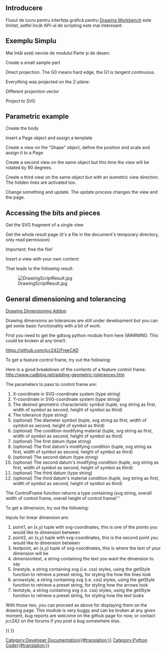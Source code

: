 <languages/>

<span id="Introduction"></span>
==Introducere==

Fluxul de lucru pentru interfața grafică pentru [[Drawing Workbench]] este limitat, astfel încât API-ul de scripting este mai interesant.

<span id="Simple_example"></span>
== Exemplu Simplu ==

Mai întâi aveți nevoie de modulul Parte și de desen:
{{Code|code=
import FreeCAD, Part, Drawing
}}

Create a small sample part
{{Code|code=
Part.show(Part.makeBox(100,100,100).cut(Part.makeCylinder(80,100)).cut(Part.makeBox(90,40,100)).cut(Part.makeBox(20,85,100)))
}}

Direct projection. The G0 means hard edge, the G1 is tangent continuous.
{{Code|code=
Shape = App.ActiveDocument.Shape.Shape
[visibleG0,visibleG1,hiddenG0,hiddenG1] = Drawing.project(Shape)
print "visible edges:", len(visibleG0.Edges)
print "hidden edges:", len(hiddenG0.Edges)
}}

Everything was projected on the Z-plane:
{{Code|code=
print "Bnd Box shape: X=",Shape.BoundBox.XLength," Y=",Shape.BoundBox.YLength," Z=",Shape.BoundBox.ZLength
print "Bnd Box project: X=",visibleG0.BoundBox.XLength," Y=",visibleG0.BoundBox.YLength," Z=",visibleG0.BoundBox.ZLength
}}

Different projection vector
{{Code|code=
[visibleG0,visibleG1,hiddenG0,hiddenG1] = Drawing.project(Shape,App.Vector(1,1,1))
}}

Project to SVG
{{Code|code=
resultSVG = Drawing.projectToSVG(Shape,App.Vector(1,1,1))
print resultSVG
}}

== Parametric example ==

Create the body
{{Code|code=
import FreeCAD
import Part
import Drawing

# Create three boxes and a cylinder
App.ActiveDocument.addObject("Part::Box","Box")
App.ActiveDocument.Box.Length=100.00
App.ActiveDocument.Box.Width=100.00
App.ActiveDocument.Box.Height=100.00

App.ActiveDocument.addObject("Part::Box","Box1")
App.ActiveDocument.Box1.Length=90.00
App.ActiveDocument.Box1.Width=40.00
App.ActiveDocument.Box1.Height=100.00

App.ActiveDocument.addObject("Part::Box","Box2")
App.ActiveDocument.Box2.Length=20.00
App.ActiveDocument.Box2.Width=85.00
App.ActiveDocument.Box2.Height=100.00

App.ActiveDocument.addObject("Part::Cylinder","Cylinder")
App.ActiveDocument.Cylinder.Radius=80.00
App.ActiveDocument.Cylinder.Height=100.00
App.ActiveDocument.Cylinder.Angle=360.00
# Fuse two boxes and the cylinder
App.ActiveDocument.addObject("Part::Fuse","Fusion")
App.ActiveDocument.Fusion.Base = App.ActiveDocument.Cylinder
App.ActiveDocument.Fusion.Tool = App.ActiveDocument.Box1

App.ActiveDocument.addObject("Part::Fuse","Fusion1")
App.ActiveDocument.Fusion1.Base = App.ActiveDocument.Box2
App.ActiveDocument.Fusion1.Tool = App.ActiveDocument.Fusion
# Cut the fused shapes from the first box
App.ActiveDocument.addObject("Part::Cut","Shape")
App.ActiveDocument.Shape.Base = App.ActiveDocument.Box 
App.ActiveDocument.Shape.Tool = App.ActiveDocument.Fusion1
# Hide all the intermediate shapes 
Gui.ActiveDocument.Box.Visibility=False
Gui.ActiveDocument.Box1.Visibility=False
Gui.ActiveDocument.Box2.Visibility=False
Gui.ActiveDocument.Cylinder.Visibility=False
Gui.ActiveDocument.Fusion.Visibility=False
Gui.ActiveDocument.Fusion1.Visibility=False
}}

Insert a Page object and assign a template
{{Code|code=
App.ActiveDocument.addObject('Drawing::FeaturePage','Page')
App.ActiveDocument.Page.Template = App.getResourceDir()+'Mod/Drawing/Templates/A3_Landscape.svg'
}}

Create a view on the "Shape" object, define the position and scale and assign it to a Page
{{Code|code=
App.ActiveDocument.addObject('Drawing::FeatureViewPart','View')
App.ActiveDocument.View.Source = App.ActiveDocument.Shape
App.ActiveDocument.View.Direction = (0.0,0.0,1.0)
App.ActiveDocument.View.X = 10.0
App.ActiveDocument.View.Y = 10.0
App.ActiveDocument.Page.addObject(App.ActiveDocument.View)
}}

Create a second view on the same object but this time the view will be rotated by 90 degrees.
{{Code|code=
App.ActiveDocument.addObject('Drawing::FeatureViewPart','ViewRot')
App.ActiveDocument.ViewRot.Source = App.ActiveDocument.Shape
App.ActiveDocument.ViewRot.Direction = (0.0,0.0,1.0)
App.ActiveDocument.ViewRot.X = 290.0
App.ActiveDocument.ViewRot.Y = 30.0
App.ActiveDocument.ViewRot.Scale = 1.0
App.ActiveDocument.ViewRot.Rotation = 90.0
App.ActiveDocument.Page.addObject(App.ActiveDocument.ViewRot) 
}}

Create a third view on the same object but with an isometric view direction. The hidden lines are activated too.
{{Code|code=
App.ActiveDocument.addObject('Drawing::FeatureViewPart','ViewIso')
App.ActiveDocument.ViewIso.Source = App.ActiveDocument.Shape
App.ActiveDocument.ViewIso.Direction = (1.0,1.0,1.0)
App.ActiveDocument.ViewIso.X = 335.0
App.ActiveDocument.ViewIso.Y = 140.0
App.ActiveDocument.ViewIso.ShowHiddenLines = True
App.ActiveDocument.Page.addObject(App.ActiveDocument.ViewIso) 
}}

Change something and update. The update process changes the view and the page.
{{Code|code=
App.ActiveDocument.View.X = 30.0
App.ActiveDocument.View.Y = 30.0
App.ActiveDocument.View.Scale = 1.5
App.ActiveDocument.recompute()
}}

== Accessing the bits and pieces ==

Get the SVG fragment of a single view
{{Code|code=
ViewSVG = App.ActiveDocument.View.ViewResult
print ViewSVG
}}

Get the whole result page (it's a file in the document's temporary directory, only read permission)
{{Code|code=
print "Resulting SVG document: ",App.ActiveDocument.Page.PageResult
file = open(App.ActiveDocument.Page.PageResult,"r")
print "Result page is ",len(file.readlines())," lines long"
}}

Important: free the file!
{{Code|code=
del file
}}
 

Insert a view with your own content:
{{Code|code=
App.ActiveDocument.addObject('Drawing::FeatureView','ViewSelf')
App.ActiveDocument.ViewSelf.ViewResult = """<g id="ViewSelf"
  stroke="rgb(0, 0, 0)"
  stroke-width="0.35"
  stroke-linecap="butt"
  stroke-linejoin="miter"
  transform="translate(30,30)"
  fill="#00cc00"
  >

  <ellipse cx="40" cy="40" rx="30" ry="15"/>
  </g>"""
App.ActiveDocument.Page.addObject(App.ActiveDocument.ViewSelf)
App.ActiveDocument.recompute()

del ViewSVG
}}

That leads to the following result:

[[Image:DrawingScriptResult.jpg]]

== General dimensioning and tolerancing ==

{{Emphasis|See also:}} [[Drawing Dimensioning Addon]]

Drawing dimensions an tolerances are still under development but you can get some basic functionality with a bit of work.

First you need to get the gdtsvg python module from here (WARNING: This could be broken at any time!): 

https://github.com/jcc242/FreeCAD

To get a feature control frame, try out the following:
{{Code|code=
import gdtsvg as g # Import the module, I like to give it an easy handle
ourFrame = g.ControlFrame("0","0", g.Perpendicularity(), ".5", g.Diameter(), g.ModifyingSymbols("M"), "A",  
           g.ModifyingSymbols("F"), "B", g.ModifyingSymbols("L"), "C", g.ModifyingSymbols("I"))
}}

Here is a good breakdown of the contents of a feature control frame: http://www.cadblog.net/adding-geometric-tolerances.htm

The parameters to pass to control frame are: 
#X-coordinate in SVG-coordinate system (type string)
#Y-coordinate in SVG-coordinate system (type string)
#The desired geometric characteristic symbol (tuple, svg string as first, width of symbol as second, height of symbol as third)
#The tolerance (type string)
#(optional) The diameter symbol (tuple, svg string as first, width of symbol as second, height of symbol as third)
#(optional) The condition modifying material (tuple, svg string as first, width of symbol as second, height of symbol as third)
#(optional) The first datum (type string)
#(optional) The first datum's modifying condition (tuple, svg string as first, width of symbol as second, height of symbol as third)
#(optional) The second datum (type string)
#(optional) The second datum's modifying condition (tuple, svg string as first, width of symbol as second, height of symbol as third)
#(optional) The third datum (type string)
#(optional) The third datum's material condition (tuple, svg string as first, width of symbol as second, height of symbol as third)

The ControlFrame function returns a type containing (svg string, overall width of control frame, overall height of control frame)'''

To get a dimension, try out the following:
{{Code|code=
import gdtsvg
ourDimension = linearDimension(point1, point2, textpoint, dimensiontext, linestyle=getStyle("visible"), 
               arrowstyle=getStyle("filled"), textstyle=getStyle("text")
}}

Inputs for linear dimension are:
#point1, an (x,y) tuple with svg-coordinates, this is one of the points you would like to dimension between
#point2, an (x,y) tuple with svg-coordinates, this is the second point you would like to dimension between
#textpoint, an (x,y) tuple of svg-coordinates, this is where the text of your dimension will be
#dimensiontext, a string containing the text you want the dimension to say
#linestyle, a string containing svg (i.e. css) styles, using the getStyle function to retrieve a preset string, for styling the how the lines look
#arrowstyle, a string containing svg (i.e. css) styles, using the getStyle function to retrieve a preset string, for styling how the arrows look
#textstyle, a string containing svg (i.e. css) styles, using the getStyle function to retrieve a preset string, for styling how the text looks 

With those two, you can proceed as above for displaying them on the drawing page. This module is very buggy and can be broken at any given moment, bug reports are welcome on the github page for now, or contact jcc242 on the forums if you post a bug somewhere else.

{{Powerdocnavi{{#translation:}}}}
[[Category:Developer Documentation{{#translation:}}]]
[[Category:Python Code{{#translation:}}]]
{{Drawing Tools navi{{#translation:}}}}
{{clear}}
